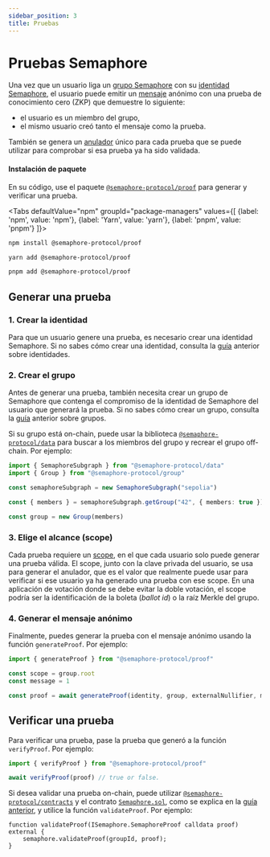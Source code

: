 ```yaml
---
sidebar_position: 3
title: Pruebas
---
```



# Pruebas Semaphore

Una vez que un usuario liga un [grupo Semaphore](/V4-alpha/glossary#group) con su [identidad Semaphore](/V4-alpha/glossary#identity),
el usuario puede emitir un [mensaje](/V4-alpha/glossary#message) anónimo con una prueba de conocimiento cero (ZKP) que demuestre lo siguiente:

-   el usuario es un miembro del grupo,
-   el mismo usuario creó tanto el mensaje como la prueba.

También se genera un [anulador](/V4-alpha/glossary#nullifier) único para cada prueba que se puede utilizar para comprobar si esa prueba ya ha sido validada.

#### Instalación de paquete

En su código, use el paquete [`@semaphore-protocol/proof`](https://github.com/semaphore-protocol/semaphore/tree/feat/semaphore-v4/packages/proof) para generar y verificar una prueba.

<Tabs
defaultValue="npm"
groupId="package-managers"
values={[
{label: 'npm', value: 'npm'},
{label: 'Yarn', value: 'yarn'},
{label: 'pnpm', value: 'pnpm'}
]}>
<TabItem value="npm">

```bash
npm install @semaphore-protocol/proof
```

</TabItem>
<TabItem value="yarn">

```bash
yarn add @semaphore-protocol/proof
```
</TabItem>
<TabItem value="pnpm">

```bash
pnpm add @semaphore-protocol/proof
```

</TabItem>
</Tabs>

## Generar una prueba

### 1. Crear la identidad

Para que un usuario genere una prueba, es necesario crear una identidad Semaphore. Si no sabes cómo crear una identidad,
consulta la [guía](/V4-alpha/guides/identities) anterior sobre identidades.

### 2. Crear el grupo

Antes de generar una prueba, también necesita crear un grupo de Semaphore que contenga el compromiso de la identidad de Semaphore del usuario que generará la prueba. Si no sabes cómo crear un grupo, consulta la [guía](/V4-alpha/guides/groups) anterior sobre grupos.

Si su grupo está on-chain, puede usar la biblioteca [`@semaphore-protocol/data`](https://github.com/semaphore-protocol/semaphore/tree/feat/semaphore-v4/packages/data) para buscar a los miembros del grupo y recrear el grupo off-chain. Por ejemplo:

```ts
import { SemaphoreSubgraph } from "@semaphore-protocol/data"
import { Group } from "@semaphore-protocol/group"

const semaphoreSubgraph = new SemaphoreSubgraph("sepolia")

const { members } = semaphoreSubgraph.getGroup("42", { members: true })

const group = new Group(members)
```

### 3. Elige el alcance (scope)

Cada prueba requiere un [scope](/V4-alpha/glossary#scope), en el que cada usuario solo puede generar una prueba válida.
El scope, junto con la clave privada del usuario, se usa para generar el anulador, que es el valor que realmente puede usar para verificar si ese usuario ya ha generado una prueba con ese scope. En una aplicación de votación donde se debe evitar la doble votación, el scope podría ser la identificación de la boleta (*ballot id*) o la raíz Merkle del grupo.

### 4. Generar el mensaje anónimo

Finalmente, puedes generar la prueba con el mensaje anónimo usando la función `generateProof`. Por ejemplo:

```ts
import { generateProof } from "@semaphore-protocol/proof"

const scope = group.root
const message = 1

const proof = await generateProof(identity, group, externalNullifier, message)
```

## Verificar una prueba

Para verificar una prueba, pase la prueba que generó a la función `verifyProof`. Por ejemplo:

```ts
import { verifyProof } from "@semaphore-protocol/proof"

await verifyProof(proof) // true or false.
```

Si desea validar una prueba on-chain, puede utilizar [`@semaphore-protocol/contracts`](https://github.com/semaphore-protocol/semaphore/blob/feat/semaphore-v4/packages/contracts) y el contrato [`Semaphore.sol`](https://github.com/semaphore-protocol/semaphore/blob/feat/semaphore-v4/packages/contracts/contracts/Semaphore.sol), como se explica en la [guía anterior](/V4-alpha/guides/groups#install-package-1), y utilice la función `validateProof`. Por ejemplo:

```solidity
function validateProof(ISemaphore.SemaphoreProof calldata proof) external {
    semaphore.validateProof(groupId, proof);
}
```
